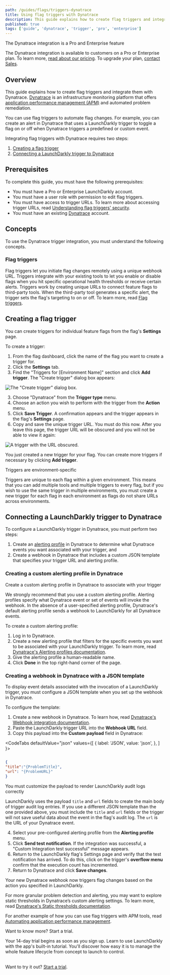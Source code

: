 ```yaml
---
path: /guides/flags/triggers-dynatrace
title: Using flag triggers with Dynatrace
description: This guide explains how to create flag triggers and integrate them with Dynatrace.
published: true
tags: ['guide', 'dynatrace', 'trigger', 'pro', 'enterprise']
---
```


<Callout intent="primary">
<CalloutTitle>The Dynatrace integration is a Pro and Enterprise feature</CalloutTitle>
<CalloutDescription>

The Dynatrace integration is available to customers on a Pro or Enterprise plan. To learn more, [read about our pricing](https://launchdarkly.com/pricing/). To upgrade your plan, [contact Sales](https://launchdarkly.com/contact-sales/).

</CalloutDescription>
</Callout>

## Overview

This guide explains how to create flag triggers and integrate them with Dynatrace. [Dynatrace](https://dynatrace.com/) is an infrastructure monitoring platform that offers [application performance management (APM)](https://en.m.wikipedia.org/wiki/Application_performance_management) and automated problem remediation.

You can use flag triggers to automate flag changes. For example, you can create an alert in Dynatrace that uses a LaunchDarkly trigger to toggle a flag on or off when Dynatrace triggers a predefined or custom event.

Integrating flag triggers with Dynatrace requires two steps:

1. [Creating a flag trigger](#creating-a-flag-trigger)
2. [Connecting a LaunchDarkly trigger to Dynatrace](#connecting-a-launchdarkly-trigger-to-dynatrace)

## Prerequisites

To complete this guide, you must have the following prerequisites:

- You must have a Pro or Enterprise LaunchDarkly account.
- You must have a user role with permission to edit flag triggers.
- You must have access to trigger URLs. To learn more about accessing trigger URLs, read [Understanding flag triggers' security](/home/feature-workflows/triggers#understanding-flag-triggers-security).
- You must have an existing [Dynatrace](https://www.dynatrace.com/) account.

## Concepts

To use the Dynatrace trigger integration, you must understand the following concepts.

### Flag triggers

Flag triggers let you initiate flag changes remotely using a unique webhook URL. Triggers integrate with your existing tools to let you enable or disable flags when you hit specific operational health thresholds or receive certain alerts. Triggers work by creating unique URLs to connect feature flags to third-party tools. When the third-party tool generates a specific alert, the trigger sets the flag's targeting to on or off. To learn more, read [Flag triggers](/home/feature-workflows/triggers).

## Creating a flag trigger

You can create triggers for individual feature flags from the flag's **Settings** page.

To create a trigger:

1. From the flag dashboard, click the name of the flag you want to create a trigger for.
2. Click the **Settings** tab.
2. Find the "Triggers for [Environment Name]" section and click **Add trigger**. The "Create trigger" dialog box appears:

![The "Create trigger" dialog box.](guide-dynatrace-triggers-create.png)

3. Choose "Dynatrace" from the **Trigger type** menu.
4. Choose an action you wish to perform with the trigger from the **Action** menu.
5. Click **Save Trigger**. A confirmation appears and the trigger appears in the flag's **Settings** page.
6. Copy and save the unique trigger URL. You must do this now. After you leave this page, the trigger URL will be obscured and you will not be able to view it again:

![A trigger with the URL obscured.](guide-dynatrace-triggers-url-obscured.png)

You just created a new trigger for your flag. You can create more triggers if necessary by clicking **Add trigger**.

<Callout intent="info">
<CalloutTitle>Triggers are environment-specific</CalloutTitle>
<CalloutDescription>

Triggers are unique to each flag within a given environment. This means that you can add multiple tools and multiple triggers to every flag, but if you wish to use the same trigger in multiple environments, you must create a new trigger for each flag in each environment as flags do not share URLs across environments.

</CalloutDescription>
</Callout>

## Connecting a LaunchDarkly trigger to Dynatrace

To configure a LaunchDarkly trigger in Dynatrace, you must perform two steps:

1. Create an [alerting profile](https://www.dynatrace.com/support/help/how-to-use-dynatrace/problem-detection-and-analysis/notifications-and-alerting/alerting-profiles/) in Dynatrace to determine what Dynatrace events you want associated with your trigger, and
2. Create a webhook in Dynatrace that includes a custom JSON template that specifies your trigger URL and alerting profile.

### Creating a custom alerting profile in Dynatrace

<Callout intent="alert">
<CalloutTitle>Create a custom alerting profile in Dynatrace to associate with your trigger</CalloutTitle>
<CalloutDescription>

 We strongly recommend that you use a custom alerting profile. Alerting profiles specify what Dynatrace event or set of events will invoke the webhook. In the absence of a user-specified alerting profile, Dynatrace's default alerting profile sends a webhook to LaunchDarkly for all Dynatrace events.

</CalloutDescription>
</Callout>

To create a custom alerting profile:

1. Log in to Dynatrace.
2. Create a new alerting profile that filters for the specific events you want to be associated with your LaunchDarkly trigger. To learn more, read [Dynatrace's Alerting profiles documentation](https://www.dynatrace.com/support/help/how-to-use-dynatrace/problem-detection-and-analysis/notifications-and-alerting/alerting-profiles/).
3. Give the alerting profile a human-readable name.
4. Click **Done** in the top right-hand corner of the page.

### Creating a webhook in Dynatrace with a JSON template

To display event details associated with the invocation of a LaunchDarkly trigger, you must configure a JSON template when you set up the webhook in Dynatrace.

To configure the template:

1. Create a new webhook in Dynatrace. To learn how, read [Dynatrace's Webhook integration documentation](https://www.dynatrace.com/support/help/setup-and-configuration/integrations/third-party-integrations/problem-notification-systems/webhook-integration).
2. Paste the LaunchDarkly trigger URL into the **Webhook URL** field.
3. Copy this payload into the **Custom payload** field in Dynatrace:

<CodeTabs
  defaultValue="json"
  values={[
    { label: 'JSON', value: 'json', },
  ]
}>
<CodeTabItem value="json">

```json

{
"title":"{ProblemTitle}",
"url": "{ProblemURL}"
}

```

</CodeTabItem>
</CodeTabs>

<Callout intent="alert">
<CalloutTitle>You must customize the payload to render LaunchDarkly audit logs correctly</CalloutTitle>
<CalloutDescription>

LaunchDarkly uses the payload `title` and `url` fields to create the main body of trigger audit log entries. If you use a different JSON template than the one provided above, you must include the `title` and `url` fields or the trigger will not save useful data about the event in the flag's audit log. The `url` is the URL of your Dynatrace event.

</CalloutDescription>
</Callout>

4. Select your pre-configured alerting profile from the **Alerting profile** menu.
5. Click **Send test notification**. If the integration was successful, a "Custom Integration test successful" message appears.
6. Return to the LaunchDarkly flag's Settings page and verify that the test notification has arrived. To do this, click on the trigger's **overflow menu** confirm that the execution count has incremented.
7. Return to Dynatrace and click **Save changes**.

Your new Dynatrace webhook now triggers flag changes based on the action you specified in LaunchDarkly.

For more granular problem detection and alerting, you may want to explore static thresholds in Dynatrace’s custom alerting settings. To learn more, read [Dynatrace's Static thresholds documentation](https://www.dynatrace.com/support/help/how-to-use-dynatrace/problem-detection-and-analysis/problem-detection/static-thresholds).

For another example of how you can use flag triggers with APM tools, read [Automating application performance management](/guides/integrations/integrations-use-cases#automating-application-performance-management).

<Callout intent="primary">
<CalloutTitle>Want to know more? Start a trial.</CalloutTitle>
<CalloutDescription>

Your 14-day trial begins as soon as you sign up. Learn to use LaunchDarkly with the app's built-in tutorial. You'll discover how easy it is to manage the whole feature lifecycle from concept to launch to control.<br/><br/>

Want to try it out? [Start a trial](https://launchdarkly.com/start-trial/).

</CalloutDescription>
</Callout>
